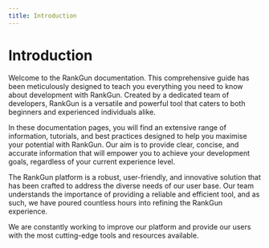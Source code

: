 ```yaml
---
title: Introduction
---
```


# Introduction

Welcome to the RankGun documentation. This comprehensive guide has been meticulously designed to teach you everything you need to know about development with RankGun. Created by a dedicated team of developers, RankGun is a versatile and powerful tool that caters to both beginners and experienced individuals alike.

In these documentation pages, you will find an extensive range of information, tutorials, and best practices designed to help you maximise your potential with RankGun. Our aim is to provide clear, concise, and accurate information that will empower you to achieve your development goals, regardless of your current experience level.

The RankGun platform is a robust, user-friendly, and innovative solution that has been crafted to address the diverse needs of our user base. Our team understands the importance of providing a reliable and efficient tool, and as such, we have poured countless hours into refining the RankGun experience.

We are constantly working to improve our platform and provide our users with the most cutting-edge tools and resources available.
